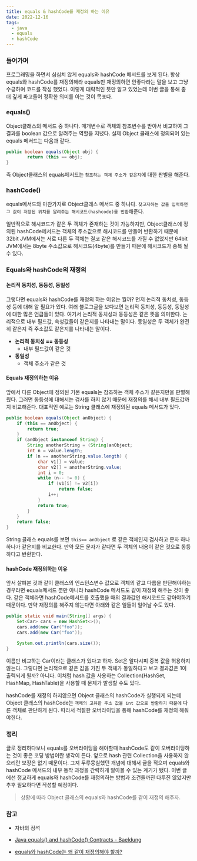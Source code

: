 ```yaml
---
title: equals & hashCode를 재정의 하는 이유
date: 2022-12-16
tags:
  - java
  - equals
  - hashCode
---
```


### 들어가며

프로그래밍을 하면서 심심치 않게 equals와 hashCode 메서드를 보게 된다. 항상 equals와 hashCode를 재정의해라 equals만 재정의하면 안좋다라는 말을 보고 그냥 수긍하며 코드를 작성 했었다. 이렇게 대략적인 뜻만 알고 있었는데 이번 글을 통해 좀 더 깊게 파고들어 정확한 의미를 아는 것이 목표다. 

### equals()

Object클래스의 메서드 중 하나다. 매개변수로 객체의 참조변수를 받아서 비교하여 그 결과를 boolean 값으로 알려주는 역할을 지녔다. 실제 Object 클래스에 정의되어 있는 equals 메서드는 다음과 같다.

```java
public boolean equals(Object obj) {
		return (this == obj);
}
```

즉 Object클래스의 equals메서드는 `참조하는 객체 주소가 같은지`에 대한 판별을 해준다.

### hashCode()

equals메서드와 마찬가지로 Object클래스 메서드 중 하나다. `찾고자하는 값을 입력하면 그 값이 저장된 위치를 알려주는 해시코드(hashcode)를 반환`해준다.

일반적으로 해시코드가 같은 두 객체가 존재하는 것이 가능하지만, Object클래스에 정의된 hashCode메서드는 객체의 주소값으로 해시코드를 만들어 반환하기 때문에 32bit JVM에서는 서로 다른 두 객체는 결코 같은 해시코드를 가질 수 없었지만 64bit JVM에서는 8byte 주소값으로 해시코드(4byte)를 만들기 때문에 해시코드가 중복 될 수 있다.

### Equals와 hashCode의 재정의

#### 논리적 동치성, 동등성, 동일성

그렇다면 equals와 hashCode를 재정의 하는 이유는 뭘까? 먼저 논리적 동치성, 동등성 등에 대해 알 필요가 있다. 여러 블로그글을 보다보면 논리적 동치성, 동등성, 동일성에 대한 많은 언급들이 있다. 여기서 논리적 동치성과 동등성은 같은 뜻을 의미한다. 논리적으로 내부 필드값, 속성값들이 같은지를 나타내는 말이다. 동일성은 두 객체가 완전히 같은지 즉 주소값도 같은지를 나타내는 말이다. 

- **논리적 동치성 == 동등성**
    - 내부 필드값이 같은 것
- **동일성**
    - 객체 주소가 같은 것

#### Equals 재정의하는 이유

앞에서 다룬 Object에 정의된 기본 equals는 참조하는 객체 주소가 같은지만을 판별해줬다. 그러면 동등성에 대해서는 검사를 하지 않기 때문에 재정의를 해서 내부 필드값까지 비교해준다. 대표적인 예로는 String 클래스에 재정의된 equals 메서드가 있다.

```java
public boolean equals(Object anObject) {
    if (this == anObject) {
        return true;
    }
    if (anObject instanceof String) {
        String anotherString = (String)anObject;
        int n = value.length;
        if (n == anotherString.value.length) {
            char v1[] = value;
            char v2[] = anotherString.value;
            int i = 0;
            while (n-- != 0) {
                if (v1[i] != v2[i])
                    return false;
                i++;
            }
            return true;
        }
    }
    return false;
}
```

String 클래스 equals를 보면 `this== anObject` 로 같은 객체인지 검사하고 문자 하나하나가 같은지를 비교한다. 만약 모든 문자가 같다면 두 객체의 내용이 같은 것으로 동등하다고 반환한다.

#### hashCode 재정의하는 이유

앞서 살펴본 것과 같이 클래스의 인스턴스변수 값으로 객체의 같고 다름을 판단해야하는 경우라면 equals메서드 뿐만 아니라 hashCode 메서드도 같이 재정의 해주는 것이 좋다. 같은 객체라면 hashCode메서드를 호출했을 때의 결과값인 해시코드도 같아야하기 때문이다. 만약 재정의를 해주지 않는다면 아래와 같은 일들이 일어날 수도 있다. 

```java
public static void main(String[] args) {
    Set<Car> cars = new HashSet<>();
    cars.add(new Car("foo"));
    cars.add(new Car("foo"));

    System.out.println(cars.size());
}
```

이름만 비교하는 Car이라는 클래스가 있다고 하자. Set은 알다시피 중복 값을 허용하지 않는다. 그렇다면 논리적으로 같은 값을 가진 두 객체가 동일하다고 보고 결과값은 1이 출력되게 될까?  아니다. 이처럼 hash 값을 사용하는 Collection(HashSet, HashMap, HashTable)을 사용할 때 문제가 발생할 수도 있다. 

hashCode를 재정의 하지않으면 Object 클래스의 hashCode가 실행되게 되는데 Object 클래스의 hashCode는 `객체의 고유한 주소 값을 int 값으로 반환하기 때문에` 다른 객체로 판단하게 된다. 따라서 적절한 오버라이딩을 통해 hashCode를 재정의 해줘야한다. 

### 정리

글로 정리하다보니 equals를 오버라이딩을 해야할때 hashCode도 같이 오버라이딩하는 것이 좋은 코딩 방법이란 생각이 든다. 앞으로 hash 관련 Collection을 사용하지 않으리란 보장은 없기 때문이다. 그져 두루뭉실했던 개념에 대해서 글을 적으며 equals와 hashCode 메서드의 내부 동작 과정을 간략하게 알아볼 수 있는 계기가 됐다. 이번 글에선 정교하게 equals와 hashCode를 재정의하는 방법과 조건들까진 다루진 않았지만 추후 필요하다면 작성할 예정이다. 

> 상황에 따라 Object 클래스의 equals와 hashCode를 같이 재정의 해주자.
> 

### 참고

- 자바의 정석

- [Java equals() and hashCode() Contracts - Baeldung](https://www.baeldung.com/java-equals-hashcode-contracts)

- [equals와 hashCode는 왜 같이 재정의해야 할까?](https://tecoble.techcourse.co.kr/post/2020-07-29-equals-and-hashCode/)